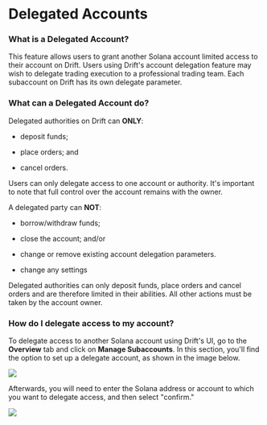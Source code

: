 # Delegated Accounts

### What is a Delegated Account?  

This feature allows users to grant another Solana account limited access to their account on Drift. Users using Drift's account delegation feature may wish to delegate trading execution to a professional trading team. Each subaccount on Drift has its own delegate parameter.

### What can a Delegated Account do?  

Delegated authorities on Drift can **ONLY**:  

-   deposit funds;  

-   place orders; and

-   cancel orders.

Users can only delegate access to one account or authority. It's important to note that full control over the account remains with the owner.

A delegated party can **NOT**:  

-   borrow/withdraw funds;  

-   close the account; and/or

-   change or remove existing account delegation parameters.

-   change any settings

Delegated authorities can only deposit funds, place orders and cancel orders and are therefore limited in their abilities. All other actions must be taken by the account owner.

### How do I delegate access to my account?  

To delegate access to another Solana account using Drift's UI, go to the **Overview** tab and click on **Manage Subaccounts**. In this section, you'll find the option to set up a delegate account, as shown in the image below.

![](public/assets/Pw5LRFtbgBfVuEY_g1P7w_image.png)

Afterwards, you will need to enter the Solana address or account to which you want to delegate access, and then select "confirm."

![](public/assets/SOCULv1Rg8jPsY2p7qkpe_image.png)

  
